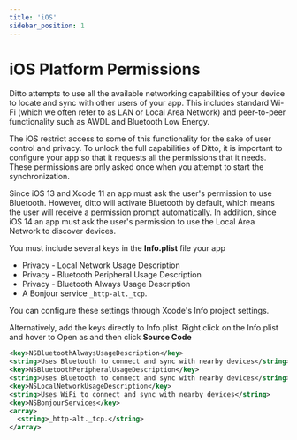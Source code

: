```yaml
---
title: 'iOS'
sidebar_position: 1
---
```


# iOS Platform Permissions

Ditto attempts to use all the available networking capabilities of your device to locate and sync with other users of your app. This includes standard Wi-Fi (which we often refer to as LAN or Local Area Network) and peer-to-peer functionality such as AWDL and Bluetooth Low Energy.

The iOS restrict access to some of this functionality for the sake of user control and privacy. To unlock the full capabilities of Ditto, it is important to configure your app so that it requests all the permissions that it needs. These permissions are only asked once when you attempt to start the synchronization.

Since iOS 13 and Xcode 11 an app must ask the user's permission to use Bluetooth. However, ditto will activate Bluetooth by default, which means the user will receive a permission prompt automatically. In addition, since iOS 14 an app must ask the user's permission to use the Local Area Network to discover devices.

You must include several keys in the __Info.plist__ file your app

* Privacy - Local Network Usage Description
* Privacy - Bluetooth Peripheral Usage Description
* Privacy - Bluetooth Always Usage Description
* A Bonjour service `_http-alt._tcp`.

You can configure these settings through Xcode's Info project settings.

Alternatively, add the keys directly to Info.plist. Right click on the Info.plist and hover to Open as and then click __Source Code__

```xml title=Info.plist
<key>NSBluetoothAlwaysUsageDescription</key>
<string>Uses Bluetooth to connect and sync with nearby devices</string>
<key>NSBluetoothPeripheralUsageDescription</key>
<string>Uses Bluetooth to connect and sync with nearby devices</string>
<key>NSLocalNetworkUsageDescription</key>
<string>Uses WiFi to connect and sync with nearby devices</string>
<key>NSBonjourServices</key>
<array>
  <string>_http-alt._tcp.</string>
</array>
```